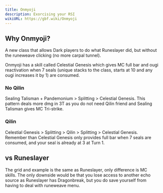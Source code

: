 ```yaml
---
title: Onmyoji
description: Exorcising your RSI
wikiURL: https://gbf.wiki/Onmyoji
---
```


## Why Onmyoji?

A new class that allows Dark players to do what Runeslayer did,
but without the runeweave clicking (no more carpal tunnel).

Onmyoji has a skill called Celestial Genesis which gives MC full bar and
ougi reactivation when 7 seals (unique stacks to the class, starts at 10 and
any ougi increases it by 1) are consumed.

### No Qilin

Sealing Talisman + Pandemonium > Splitting > Celestial Genesis.
This pattern deals more dmg in 3T as you do not need Qilin friend and Sealing Talisman gives MC Tri-strike.

### Qilin

Celestial Genesis > Splitting > Qilin > Splitting > Celestial Genesis.
Remember than Celestial Genesis only provides full bar when 7 seals are consumed,
and your seal is already at 3 at Turn 1.

## vs Runeslayer

The grid and example is the same as Runeslayer, only difference is MC skills.
The only downside would be that you lose access to another echo source as Runeslayer has Dragonbreak,
but you do save yourself from having to deal with runeweave menu.
